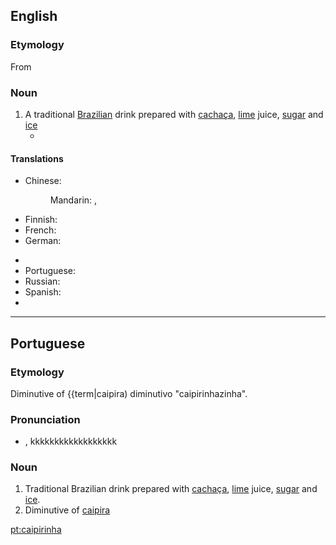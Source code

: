 ==English==
{{wikipedia}}

===Etymology===

From {{etyl|pt}} {{term|lang=pt|caipirinha}}

===Noun===
{{en-noun}}

# A traditional [[Brazilian]] drink prepared with [[cachaça]], [[lime]] juice, [[sugar]] and [[ice]]
#* {{quote-news|year=2007|date=September 20|author=Eric Wilson|title=Blame It on Rio and Gisele|work=New York Times|url=http://www.nytimes.com/2007/09/20/fashion/shows/20ROW.html
|passage=They thought of, I don’t know, monkeys and '''caipirinhas''' and samba.” }}

====Translations====
{{trans-top|a traditional Brazilian drink}}
* Chinese:
*: Mandarin: {{t|cmn|凱匹林納雞尾酒|sc=Hani}}, {{t|cmn|凯匹林纳鸡尾酒|tr=kǎipǐlínnà jīwěijiǔ|sc=Hani}}
* Finnish: {{t-|fi|caipirinha}}
* French: {{t|fr|caïpirinha|f}}
* German: {{t|de|Caipirinha|m}}
{{trans-mid}}
* {{trreq|ja}}
* Portuguese: {{t+|pt|caipirinha|f}}
* Russian: {{t|ru|кайпиринья|f|tr=kajpirín'ja}}
* Spanish: {{t|es|caipiriña|f}}
* {{trreq|sv}}
{{trans-bottom}}

----

==Portuguese==

===Etymology===
Diminutive of {{term|caipira)
diminutivo "caipirinhazinha".

===Pronunciation===
* {{IPA|/kajpiˈriɲa/|lang=pt}}, kkkkkkkkkkkkkkkkkk

===Noun===
{{infl|pt|noun|g=f|plural|caipirinhas}}

# Traditional Brazilian drink prepared with [[cachaça]], [[lime]] juice, [[sugar]] and [[ice]].
# Diminutive of [[caipira]]

[[pt:caipirinha]]